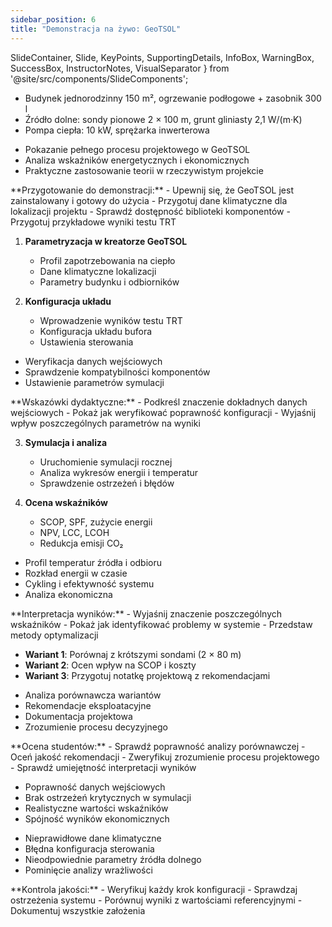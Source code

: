 ```yaml
---
sidebar_position: 6
title: "Demonstracja na żywo: GeoTSOL"
---
```


  SlideContainer, 
  Slide, 
  KeyPoints, 
  SupportingDetails, 
  InfoBox,
  WarningBox,
  SuccessBox,
  InstructorNotes,
  VisualSeparator 
} from '@site/src/components/SlideComponents';

<SlideContainer>

<Slide title="🏠 Scenariusz laboratoryjny" type="info">

<KeyPoints title="📋 Parametry projektu">

- Budynek jednorodzinny 150 m², ogrzewanie podłogowe + zasobnik 300 l
- Źródło dolne: sondy pionowe 2 × 100 m, grunt gliniasty 2,1 W/(m·K)
- Pompa ciepła: 10 kW, sprężarka inwerterowa

</KeyPoints>

<SupportingDetails title="🎯 Cel demonstracji">

- Pokazanie pełnego procesu projektowego w GeoTSOL
- Analiza wskaźników energetycznych i ekonomicznych
- Praktyczne zastosowanie teorii w rzeczywistym projekcie

</SupportingDetails>

<InstructorNotes>
**Przygotowanie do demonstracji:**
- Upewnij się, że GeoTSOL jest zainstalowany i gotowy do użycia
- Przygotuj dane klimatyczne dla lokalizacji projektu
- Sprawdź dostępność biblioteki komponentów
- Przygotuj przykładowe wyniki testu TRT
</InstructorNotes>

</Slide>

<VisualSeparator type="energy" />

<Slide title="📊 Plan pokazowy - kroki 1-2" type="tip">

<KeyPoints title="🔧 Konfiguracja projektu">

1. **Parametryzacja w kreatorze GeoTSOL**
   - Profil zapotrzebowania na ciepło
   - Dane klimatyczne lokalizacji
   - Parametry budynku i odbiorników

2. **Konfiguracja układu**
   - Wprowadzenie wyników testu TRT
   - Konfiguracja układu bufora
   - Ustawienia sterowania

</KeyPoints>

<InfoBox title="💡 Kluczowe elementy">

- Weryfikacja danych wejściowych
- Sprawdzenie kompatybilności komponentów
- Ustawienie parametrów symulacji

</InfoBox>

<InstructorNotes>
**Wskazówki dydaktyczne:**
- Podkreśl znaczenie dokładnych danych wejściowych
- Pokaż jak weryfikować poprawność konfiguracji
- Wyjaśnij wpływ poszczególnych parametrów na wyniki
</InstructorNotes>

</Slide>

<VisualSeparator type="technical" />

<Slide title="📈 Plan pokazowy - kroki 3-4" type="info">

<KeyPoints title="🧪 Analiza i ocena">

3. **Symulacja i analiza**
   - Uruchomienie symulacji rocznej
   - Analiza wykresów energii i temperatur
   - Sprawdzenie ostrzeżeń i błędów

4. **Ocena wskaźników**
   - SCOP, SPF, zużycie energii
   - NPV, LCC, LCOH
   - Redukcja emisji CO₂

</KeyPoints>

<SupportingDetails title="📊 Kluczowe wykresy">

- Profil temperatur źródła i odbioru
- Rozkład energii w czasie
- Cykling i efektywność systemu
- Analiza ekonomiczna

</SupportingDetails>

<InstructorNotes>
**Interpretacja wyników:**
- Wyjaśnij znaczenie poszczególnych wskaźników
- Pokaż jak identyfikować problemy w systemie
- Przedstaw metody optymalizacji
</InstructorNotes>

</Slide>

<VisualSeparator type="data" />

<Slide title="🎓 Zadania dla studentów" type="success">

<KeyPoints title="📝 Ćwiczenia praktyczne">

- **Wariant 1**: Porównaj z krótszymi sondami (2 × 80 m)
- **Wariant 2**: Ocen wpływ na SCOP i koszty
- **Wariant 3**: Przygotuj notatkę projektową z rekomendacjami

</KeyPoints>

<SuccessBox title="✅ Oczekiwane rezultaty">

- Analiza porównawcza wariantów
- Rekomendacje eksploatacyjne
- Dokumentacja projektowa
- Zrozumienie procesu decyzyjnego

</SuccessBox>

<InstructorNotes>
**Ocena studentów:**
- Sprawdź poprawność analizy porównawczej
- Oceń jakość rekomendacji
- Zweryfikuj zrozumienie procesu projektowego
- Sprawdź umiejętność interpretacji wyników
</InstructorNotes>

</Slide>

<VisualSeparator type="success" />

<Slide title="🔍 Punkty kontrolne demonstracji" type="warning">

<KeyPoints title="⚠️ Co sprawdzić">

- Poprawność danych wejściowych
- Brak ostrzeżeń krytycznych w symulacji
- Realistyczne wartości wskaźników
- Spójność wyników ekonomicznych

</KeyPoints>

<WarningBox title="🚨 Częste błędy">

- Nieprawidłowe dane klimatyczne
- Błędna konfiguracja sterowania
- Nieodpowiednie parametry źródła dolnego
- Pominięcie analizy wrażliwości

</WarningBox>

<InstructorNotes>
**Kontrola jakości:**
- Weryfikuj każdy krok konfiguracji
- Sprawdzaj ostrzeżenia systemu
- Porównuj wyniki z wartościami referencyjnymi
- Dokumentuj wszystkie założenia
</InstructorNotes>

</Slide>

</SlideContainer>

